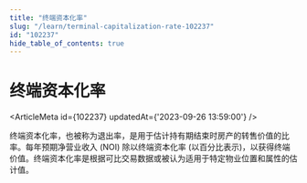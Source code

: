 ```yaml
---
title: "终端资本化率"
slug: "/learn/terminal-capitalization-rate-102237"
id: "102237"
hide_table_of_contents: true
---
```



# 终端资本化率

<ArticleMeta id={102237} updatedAt={'2023-09-26 13:59:00'} />
<div className='border-solid border-b border-t-0 my-4 border-[var(--ifm-color-gray-300)]' />

终端资本化率，也被称为退出率，是用于估计持有期结束时房产的转售价值的比率。每年预期净营业收入 (NOI) 除以终端资本化率 (以百分比表示)，以获得终端价值。终端资本化率是根据可比交易数据或被认为适用于特定物业位置和属性的估计值。
